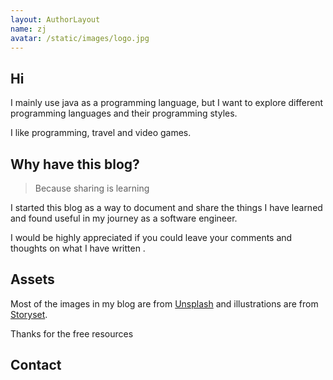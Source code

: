 ```yaml
---
layout: AuthorLayout
name: zj
avatar: /static/images/logo.jpg
---
```



## Hi <Twemoji emoji="waving hand" />

I mainly use java as a programming language, but I want to explore different programming languages and their programming styles.

I like programming, travel and video games.

## Why have this blog?

> Because sharing is learning

I started this blog as a way to document and share the things I have learned and found useful in my journey as a software engineer.

I would be highly appreciated if you could leave your comments and thoughts on what I have written <Twemoji emoji="clinking-beer-mugs" />.

## Assets

Most of the images in my blog are from [Unsplash](https://unsplash.com/) and illustrations are from [Storyset](https://storyset.com/).

Thanks for the free resources <Twemoji emoji="folded-hands" />

## Contact

<SocialAccounts />